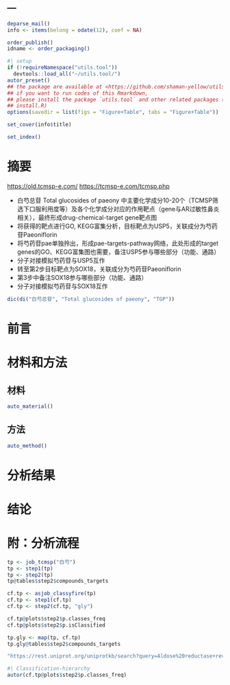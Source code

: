 ---
---

```r
deparse_mail()
info <- items(belong = odate(12), coef = NA)

order_publish()
idname <- order_packaging()
```

```r
#| setup
if (!requireNamespace("utils.tool"))
  devtools::load_all("~/utils.tool/")
autor_preset()
## the package are available at <https://github.com/shaman-yellow/utils.tool>
## if you want to run codes of this Rmarkdown,
## please install the package `utils.tool` and other related packages (run
## install.R)
options(savedir = list(figs = "Figure+Table", tabs = "Figure+Table"))
```

```r
set_cover(info$title)
```

```r
set_index()
```

# 摘要 {#abstract}

<https://old.tcmsp-e.com/>
<https://tcmsp-e.com/tcmsp.php>

- 白芍总苷 Total glucosides of paeony 中主要化学成分10-20个（TCMSP筛选下口服利用度等）及各个化学成分对应的作用靶点（gene与AR过敏性鼻炎相关），最终形成drug-chemical-target gene靶点图
- 将获得的靶点进行GO, KEGG富集分析，目标靶点为USP5，关联成分为芍药苷Paeoniflorin
- 将芍药苷pae单独拎出，形成pae-targets-pathway网络，此处形成的target genes的GO、KEGG富集图也需要，备注USP5参与哪些部分（功能、通路）
- 分子对接模拟芍药苷与USP5互作
- 转至第2步目标靶点为SOX18，关联成分为芍药苷Paeoniflorin
- 第3步中备注SOX18参与哪些部分（功能、通路）
- 分子对接模拟芍药苷与SOX18互作

```r
dic(di("白芍总苷", "Total glucosides of paeony", "TGP"))
```

# 前言 {#introduction}

# 材料和方法 {#methods}

## 材料

```r
auto_material()
```

## 方法

```r
auto_method()
```

# 分析结果 {#results}

# 结论 {#dis}

# 附：分析流程 {#workflow}

```r
tp <- job_tcmsp("白芍")
tp <- step1(tp)
tp <- step2(tp)
tp@tables$step2$compounds_targets

cf.tp <- asjob_classyfire(tp)
cf.tp <- step1(cf.tp)
cf.tp <- step2(cf.tp, "gly")

cf.tp@plots$step2$p.classes_freq
cf.tp@plots$step2$p.isClassified

tp.gly <- map(tp, cf.tp)
tp.gly@tables$step2$compounds_targets

"https://rest.uniprot.org/uniprotkb/search?query=Aldose%20reductase+reviewed:true+AND+organism_id:9606&format=tsv"
```

```r
#| Classification-hierarchy
autor(cf.tp@plots$step2$p.classes_freq)
```
